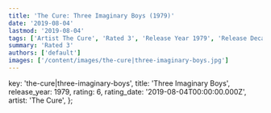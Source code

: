 ```yaml
---
title: 'The Cure: Three Imaginary Boys (1979)'
date: '2019-08-04'
lastmod: '2019-08-04'
tags: ['Artist The Cure', 'Rated 3', 'Release Year 1979', 'Release Decade 1970']
summary: 'Rated 3'
authors: ['default']
images: ['/content/images/the-cure|three-imaginary-boys.jpg']
---
```


  key: 'the-cure|three-imaginary-boys',
  title: 'Three Imaginary Boys',
  release_year: 1979,
  rating: 6,
  rating_date: '2019-08-04T00:00:00.000Z',
  artist: 'The Cure',
};

<MusicRating data={data} />
